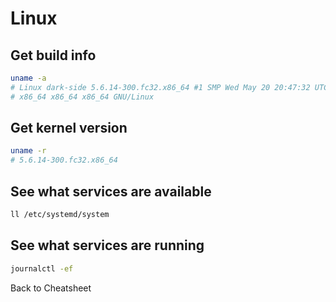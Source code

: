 # Linux

## Get build info

```bash
uname -a
# Linux dark-side 5.6.14-300.fc32.x86_64 #1 SMP Wed May 20 20:47:32 UTC 2020 
# x86_64 x86_64 x86_64 GNU/Linux
```

## Get kernel version

```bash
uname -r
# 5.6.14-300.fc32.x86_64
```

## See what services are available

```bash
ll /etc/systemd/system
```

## See what services are running

```bash
journalctl -ef
```

<Link to="cheatsheet">Back to Cheatsheet</Link>